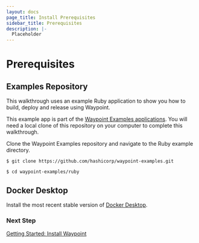 ```yaml
---
layout: docs
page_title: Install Prerequisites
sidebar_title: Prerequisites
description: |-
  Placeholder
---
```


# Prerequisites

## Examples Repository

This walkthrough uses an example Ruby application to show you how to build, deploy and release using Waypoint.

This example app is part of the [Waypoint Examples applications](https://github.com/hashicorp/waypoint-examples). You will need a local clone of this repository on your computer to complete this walkthrough.

Clone the Waypoint Examples repository and navigate to the Ruby example directory.

```shell
$ git clone https://github.com/hashicorp/waypoint-examples.git

$ cd waypoint-examples/ruby
```

## Docker Desktop

Install the most recent stable version of [Docker Desktop](https://www.docker.com/products/docker-desktop).

### Next Step

[Getting Started: Install Waypoint](/docs/getting-started/docker-example-app/install-waypoint)
